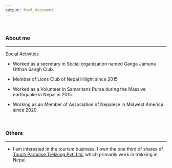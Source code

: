 ```yaml
---
output: html_document
---
```


\


### About me

---

Social Activities

* Worked as a secretary in Social organization named Ganga Jamuna Utthan Sangh Club.

* Member of Lions Club of Nepal Hilight since 2015

* Worked as a Volunteer in Samaritans Purse during the Massive earthquake in Nepal in 2015.

* Working as an Member of Association of Nepalese in Midwest America since 2020.


\


### Others

---

* I am interested in the tourism business. I own the one third of shares of [Touch Paradise Trekking Pvt. Ltd.](https://enepaltrek.com/public/) which primarily work in trekking in Nepal.


